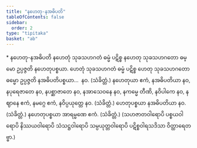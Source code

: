 ```yaml
---
title: "နဟေတု-နအဓိပတိ"
tableOfContents: false
sidebar:
  order: 2
type: "tipitaka"
basket: "ab"
---
```



<DynamicBreadcrumb />

<Paragraph type="center">
* နဟေတု-နအဓိပတိ
</Paragraph>

<Division number="244">

<Paragraph number="482">
နဟေတုံ သုခသဟဂတံ ဓမ္မံ ပဋိစ္စ နဟေတု သုခသဟဂတော ဓမ္မော ဥပ္ပဇ္ဇတိ နဟေတုပစ္စယာ.
</Paragraph>

<Paragraph number="483">
ဟေတုံ သုခသဟဂတံ ဓမ္မံ ပဋိစ္စ ဟေတု သုခသဟဂတော ဓမ္မော ဥပ္ပဇ္ဇတိ နအဓိပတိပစ္စယာ…  နဝ. (သံခိတ္တံ.)
</Paragraph>

</Division>
<Division number="245">

<Paragraph number="484">
နဟေတုယာ ဧကံ, နအဓိပတိယာ နဝ, နပုရေဇာတေ နဝ, နပစ္ဆာဇာတေ နဝ, နအာသေဝနေ နဝ, နကမ္မေ တီဏိ, နဝိပါကေ နဝ, နဈာနေ ဧကံ, နမဂ္ဂေ ဧကံ, နဝိပ္ပယုတ္တေ နဝ. (သံခိတ္တံ.)
</Paragraph>

<Paragraph number="485">
ဟေတုပစ္စယာ နအဓိပတိယာ နဝ. (သံခိတ္တံ.)
</Paragraph>

<Paragraph number="486">
နဟေတုပစ္စယာ အာရမ္မဏေ ဧကံ. (သံခိတ္တံ.)
</Paragraph>

<Paragraph number="487">
(သဟဇာတဝါရောပိ ပစ္စယဝါရောပိ နိဿယဝါရောပိ သံသဋ္ဌဝါရောပိ သမ္ပယုတ္တဝါရောပိ ပဋိစ္စဝါရသဒိသာ ဝိတ္ထာရေတဗ္ဗာ.)
</Paragraph>
</Division>